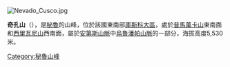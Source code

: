 [[Image:Nevado_Cusco.jpg|right]]
{{Coord|13|14|12|S|72|3|22|W|display=title}}

'''奇孔山'''（{{lang-es|Chicón}}），是[[秘魯|秘魯]]的山峰，位於該國東南部[[庫斯科大區|庫斯科大區]]，處於[[普馬萬卡山|普馬萬卡山]]東南面和[[西里瓦尼山|西里瓦尼山]]西南面，屬於[[安第斯山脈|安第斯山脈]]中[[烏魯潘帕山脈|烏魯潘帕山脈]]的一部分，海拔高度5,530米。

{{Peru-geo-stub}}
[[Category:秘魯山峰|Category:秘魯山峰]]
